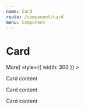 ```yaml
---
name: Card
route: /component/card
menu: Component
---
```



# Card

<Playground>
  <Card
    title='Default size card'
    extra={<a href='#'>More</a>}
    style={{ width: 300 }}
  >
    <p>Card content</p>
    <p>Card content</p>
    <p>Card content</p>
  </Card>
</Playground>
